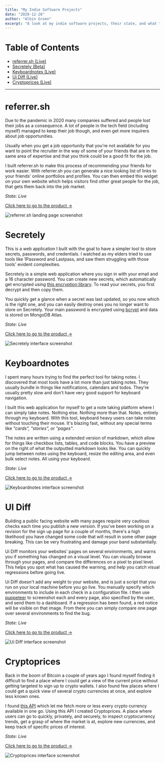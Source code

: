 ```yaml
---
title: "My Indie Software Projects"
date: "2020-12-26"
author: "Albin Groen"
excerpt: "A look at my indie software projects, their state, and what they're all about."
---
```


# Table of Contents

- [referrer.sh (Live)](#referrer-sh)
- [Secretely (Beta)](#secretely)
- [Keyboardnotes (Live)](#keyboardnotes)
- [Ui Diff (Live)](#ui-diff)
- [Cryptoprices (Live)](#cryptoprices)

---

<h1 id="referrer-sh">referrer.sh</h1>

Due to the pandemic in 2020 many companies suffered and people lost their jobs as a consequence. A lot of people in the tech field (including myself) managed to keep their job though, and even get more inquirers about job opportunities.

Usually when you get a job opportunity that you're not available for you want to point the recruiter in the way of some of your friends that are in the same area of expertise and that you think could be a good fit for the job.

I built referrer.sh to make this process of recommending your friends for work easier. With referrer.sh you can generate a nice looking list of links to your friends' online portfolios and profiles. You can then embed this widget on your own website which helps visitors find other great people for the job, that gets them back into the job market.

*State: Live*

[Click here to go to the product →](https://referrer.sh)

![referrer.sh landing page screenshot](https://res.cloudinary.com/albin-groen/image/upload/f_auto/v1609100703/testifier-seo-image_gqcaiq.png)

<h1 id="secretely">Secretely</h1>

This is a web application I built with the goal to have a simpler tool to store secrets, passwords, and credentials. I watched as my elders tried to use tools like 1Password and Lastpass, and saw them struggling with those tools' evident complexities.

Secretely is a simple web application where you sign in with your email and a 16 character password. You can create new secrets, which automatically get encrypted using [this encryption library](https://www.npmjs.com/package/simple-encryptor). To read your secrets, you first decrypt and then copy them.

You quickly get a glance when a secret was last updated, so you now which is the right one, and you can easily destroy ones you no longer want to store on Secretely. Your main password is encrypted using [bcrypt](https://www.npmjs.com/package/bcrypt) and data is stored on MongoDB Atlas.

*State: Live*

[Click here to go to the product →](https://secretely.com)

![Secretely interface screenshot](https://res.cloudinary.com/albin-groen/image/upload/f_auto/v1608997389/CleanShot_2020-12-26_at_16.42.34_pnxidk.png)

<h1 id="keyboardnotes">Keyboardnotes</h1>

I spent many hours trying to find the perfect tool for taking notes. I discovered that most tools have a lot more than just taking notes. They usually bundle in things like notifications, calendars and todos. They're usually pretty slow and don't have very good support for keyboard navigation.

I built this web application for myself to get a note taking platform where I can simply take notes. Nothing else. Nothing more than that. Notes, entirely through my keyboard. With this tool, keyboard heavy users can take notes without touching their mouse. It's blazing fast, without any special terms like *"cards", "stories", or "pages"*.

The notes are written using a extended version of markdown, which allow for things like checkbox lists, tables, and code blocks. You have a preview on the right of what the outputted markdown looks like. You can quickly jump between notes using the keyboard, resize the editing area, and even bulk select notes. All using your keyboard.

*State: Live*

[Click here to go to the product →](https://keyboardnotes.io)

![Keyboardnotes interface screenshot](https://res.cloudinary.com/albin-groen/image/upload/f_auto/v1608998380/CleanShot_2020-12-26_at_16.59.03_bytadq.png)

<h1 id="ui-diff">UI Diff</h1>

Building a public facing website with many pages require very cautious checks each time you publish a new version. If you've been working on a revision for the sign up page for a couple of months, there's a high likelihood you have changed some code that will result in some other page breaking. This can be very frustrating and damage your band substantially.

Ui Diff monitors your websites' pages on several environments, and warns you if something has changed on a visual level. You can visually browse through your pages, and compare the differences on a pixel to pixel level. This helps you spot what has caused the warning, and help you catch visual regressions before going live.

Ui Diff doesn't add any weight to your website, and is just a script that you run on your local machine before you go live. You manually specify which environments to include in each check in a configuration file. I then use [puppeteer](https://pptr.dev) to screenshot each and every page, also specified by the user, and send them to a dashboard. If a regression has been found, a red notice will be visible on that image. From there you can simply compare one page over several environments to find the bug.

*State: Live*

[Click here to go to the product →](https://ui-diff.com)

![Ui Diff interface screenshot](https://res.cloudinary.com/albin-groen/image/upload/f_auto/v1608999580/CleanShot_2020-12-26_at_17.18.55_feroje.png)

<h1 id="cryptoprices">Cryptoprices</h1>

Back in the boom of Bitcoin a couple of years ago I found myself finding it difficult to find a place where I could get a view of the current price without getting targeted to sign up to crypto wallets. I also found few places where I could get a quick view of several crypto currencies at once, and explore less known ones.

I found [this API](https://developers.coinranking.com/api/documentation) which let me fetch more or less every crypto currency available in one go. Using this API I created Cryptoprices. A place where users can go to quickly, privately, and securely, to inspect cryptocurrency trends, get a grasp of where the market is at, explore new currencies, and keep track of specific prices of interest.

*State: Live*

[Click here to go to the product →](https://cryptoprices.now.sh)

![Cryptoprices interface screenshot](https://res.cloudinary.com/albin-groen/image/upload/f_auto/v1609000489/CleanShot_2020-12-26_at_17.34.24_vwkfc1.png)